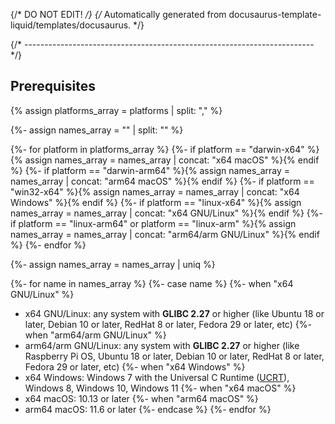 {/* DO NOT EDIT! */}
{/* Automatically generated from docusaurus-template-liquid/templates/docusaurus. */}

{/* ------------------------------------------------------------------------ */}

## Prerequisites
{% assign platforms_array = platforms | split: "," %}

{%- assign names_array = "" | split: "" %}

{%- for platform in platforms_array %}
{%- if platform == "darwin-x64" %}{% assign names_array = names_array | concat: "x64 macOS" %}{% endif %}
{%- if platform == "darwin-arm64" %}{% assign names_array = names_array | concat: "arm64 macOS" %}{% endif %}
{%- if platform == "win32-x64" %}{% assign names_array = names_array | concat: "x64 Windows" %}{% endif %}
{%- if platform == "linux-x64" %}{% assign names_array = names_array | concat: "x64 GNU/Linux" %}{% endif %}
{%- if platform == "linux-arm64" or platform == "linux-arm" %}{% assign names_array = names_array | concat: "arm64/arm GNU/Linux" %}{% endif %}
{%- endfor %}

{%- assign names_array = names_array | uniq %}

{%- for name in names_array %}
{%- case name %}
{%- when "x64 GNU/Linux" %}
- x64 GNU/Linux: any system with **GLIBC 2.27** or higher
  (like Ubuntu 18 or later, Debian 10 or later, RedHat 8 or later,
  Fedora 29 or later, etc)
{%- when "arm64/arm GNU/Linux" %}
- arm64/arm GNU/Linux: any system with **GLIBC 2.27** or higher
  (like Raspberry Pi OS, Ubuntu 18 or later, Debian 10 or later,
  RedHat 8 or later, Fedora 29 or later, etc)
{%- when "x64 Windows" %}
- x64 Windows: Windows 7 with the Universal C Runtime
  ([UCRT](https://support.microsoft.com/en-us/topic/update-for-universal-c-runtime-in-windows-c0514201-7fe6-95a3-b0a5-287930f3560c)),
  Windows 8, Windows 10, Windows 11
{%- when "x64 macOS" %}
- x64 macOS: 10.13 or later
{%- when "arm64 macOS" %}
- arm64 macOS: 11.6 or later
{%- endcase %}
{%- endfor %}
